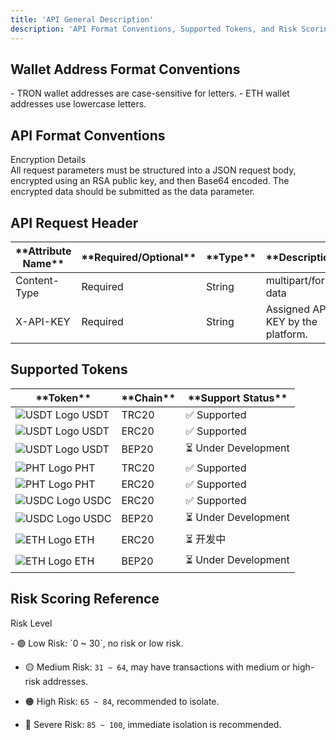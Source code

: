 ```yaml
---
title: 'API General Description'
description: 'API Format Conventions, Supported Tokens, and Risk Scoring Reference'
---
```



## Wallet Address Format Conventions

<div className="bg-gray-50 p-4 rounded-lg border border-gray-200">
  - TRON wallet addresses are <span className="text-black font-semibold">case-sensitive</span> for letters.
  - ETH wallet addresses use <span className="text-black font-semibold">lowercase</span> letters.
</div>

## API Format Conventions

<Badge type="info" className="bg-blue-500 text-white px-2 py-1 rounded">
Encryption Details
</Badge>
<div className="bg-gray-50 p-4 rounded-lg border border-gray-200">
All request parameters must be structured into a <span className="text-blue-600 font-semibold">JSON request body</span>, encrypted using an <span className="text-blue-600 font-semibold">RSA public key</span>, and then <span className="text-blue-600 font-semibold">Base64 encoded</span>. The encrypted data should be submitted as the <span className="text-blue-600 font-semibold">data</span> parameter.
</div>

## API Request Header

<div className="overflow-x-auto">
  <table className="table-auto w-full border-collapse text-center">
    <thead className="bg-gray-100">
      <tr>
        <th className="py-2 px-4 border border-gray-300 w-1/4">**Attribute Name**</th>
        <th className="py-2 px-4 border border-gray-300 w-1/4">**Required/Optional**</th>
        <th className="py-2 px-4 border border-gray-300 w-1/4">**Type**</th>
        <th className="py-2 px-4 border border-gray-300 w-1/2">**Description**</th>
      </tr>
    </thead>
    <tbody>
      <tr className="bg-white">
        <td className="py-2 px-4 border border-gray-300 align-middle">Content-Type</td>
        <td className="py-2 px-4 border border-gray-300 align-middle">Required</td>
        <td className="py-2 px-4 border border-gray-300 align-middle">String</td>
        <td className="py-2 px-4 border border-gray-300 align-middle">multipart/form-data</td>
      </tr>
      <tr className="bg-white">
        <td className="py-2 px-4 border border-gray-300 align-middle">X-API-KEY</td>
        <td className="py-2 px-4 border border-gray-300 align-middle">Required</td>
        <td className="py-2 px-4 border border-gray-300 align-middle">String</td>
        <td className="py-2 px-4 border border-gray-300 align-middle">Assigned API-KEY by the platform.</td>
      </tr>
    </tbody>
  </table>
</div>

## Supported Tokens

<div className="overflow-x-auto">
  <table className="table-auto w-full border-collapse text-center">
    <thead className="bg-gray-100">
      <tr>
        <th className="py-2 px-4 border border-gray-300 w-1/4">**Token**</th>
        <th className="py-2 px-4 border border-gray-300 w-1/4">**Chain**</th>
        <th className="py-2 px-4 border border-gray-300 w-1/2">**Support Status**</th>
      </tr>
    </thead>
    <tbody>
      <tr className="bg-white">
        <td className="py-2 px-4 border border-gray-300">
          <div className="flex items-center justify-center gap-2">
            <img src="/logo/USDT.png" alt="USDT Logo" className="w-6 h-6" />
            USDT
          </div>
        </td>
        <td className="py-2 px-4 border border-gray-300 align-middle">TRC20</td>
        <td className="py-2 px-4 border border-gray-300 align-middle text-green-600 font-semibold">✅ Supported</td>
      </tr>
      <tr className="bg-white">
        <td className="py-2 px-4 border border-gray-300">
          <div className="flex items-center justify-center gap-2">
            <img src="/logo/USDT.png" alt="USDT Logo" className="w-6 h-6" />
            USDT
          </div>
        </td>
        <td className="py-2 px-4 border border-gray-300 align-middle">ERC20</td>
        <td className="py-2 px-4 border border-gray-300 align-middle text-green-600 font-semibold">✅ Supported</td>
      </tr>
      <tr className="bg-white">
        <td className="py-2 px-4 border border-gray-300">
          <div className="flex items-center justify-center gap-2">
            <img src="/logo/USDT.png" alt="USDT Logo" className="w-6 h-6" />
            USDT
          </div>
        </td>
        <td className="py-2 px-4 border border-gray-300 align-middle">BEP20</td>
        <td className="py-2 px-4 border border-gray-300 align-middle text-yellow-500 font-semibold">⏳ Under Development</td>
      </tr>
      <tr className="bg-white">
        <td className="py-2 px-4 border border-gray-300">
          <div className="flex items-center justify-center gap-2">
            <img src="/logo/PHT.png" alt="PHT Logo" className="w-6 h-6" />
            PHT
          </div>
        </td>
        <td className="py-2 px-4 border border-gray-300 align-middle">TRC20</td>
        <td className="py-2 px-4 border border-gray-300 align-middle text-green-600 font-semibold">✅ Supported</td>
      </tr>
      <tr className="bg-white">
        <td className="py-2 px-4 border border-gray-300">
          <div className="flex items-center justify-center gap-2">
            <img src="/logo/PHT.png" alt="PHT Logo" className="w-6 h-6" />
            PHT
          </div>
        </td>
        <td className="py-2 px-4 border border-gray-300 align-middle">ERC20</td>
        <td className="py-2 px-4 border border-gray-300 align-middle text-green-600 font-semibold">✅ Supported</td>
      </tr>
      <tr className="bg-white">
        <td className="py-2 px-4 border border-gray-300">
          <div className="flex items-center justify-center gap-2">
            <img src="/logo/USDC.png" alt="USDC Logo" className="w-6 h-6" />
            USDC
          </div>
        </td>
        <td className="py-2 px-4 border border-gray-300 align-middle">ERC20</td>
        <td className="py-2 px-4 border border-gray-300 align-middle text-green-600 font-semibold">✅ Supported</td>
      </tr>
      <tr className="bg-white">
        <td className="py-2 px-4 border border-gray-300">
          <div className="flex items-center justify-center gap-2">
            <img src="/logo/USDC.png" alt="USDC Logo" className="w-6 h-6" />
            USDC
          </div>
        </td>
        <td className="py-2 px-4 border border-gray-300 align-middle">BEP20</td>
        <td className="py-2 px-4 border border-gray-300 align-middle text-yellow-500 font-semibold">⏳ Under Development</td>
      </tr>
      <tr className="bg-white">
        <td className="py-2 px-4 border border-gray-300">
          <div className="flex items-center justify-center gap-2">
            <img src="/logo/ETH.png" alt="ETH Logo" className="w-6 h-6" />
            ETH
          </div>
        </td>
        <td className="py-2 px-4 border border-gray-300 align-middle">ERC20</td>
        <td className="py-2 px-4 border border-gray-300 align-middle text-yellow-500 font-semibold">⏳ 开发中</td>
      </tr>
      <tr className="bg-white">
        <td className="py-2 px-4 border border-gray-300">
          <div className="flex items-center justify-center gap-2">
            <img src="/logo/ETH.png" alt="ETH Logo" className="w-6 h-6" />
            ETH
          </div>
        </td>
        <td className="py-2 px-4 border border-gray-300 align-middle">BEP20</td>
        <td className="py-2 px-4 border border-gray-300 align-middle text-yellow-500 font-semibold">⏳ Under Development</td>
      </tr>
    </tbody>
  </table>
</div>

## Risk Scoring Reference

<Badge type="warning" className="bg-yellow-500 text-white px-2 py-1 rounded">Risk Level</Badge>

<div className="bg-gray-50 p-4 rounded-lg border border-gray-200">
- 🟢 <span className="font-semibold">Low Risk</span>: `0 ~ 30`, no risk or low risk.

- 🟡 <span className="font-semibold">Medium Risk</span>: `31 ~ 64`, may have transactions with medium or high-risk addresses.

- 🟠 <span className="font-semibold">High Risk</span>: `65 ~ 84`, recommended to isolate.

- 🔴 <span className="font-semibold">Severe Risk</span>: `85 ~ 100`, immediate isolation is recommended.
</div>